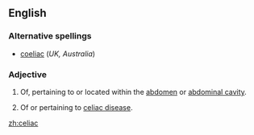 ==English==

===Alternative spellings===
*[[coeliac]] (''UK, Australia'')

===Adjective===
{{en-adj|-}}

# {{US|anatomy}} Of, pertaining to or located within the [[abdomen]] or [[abdominal cavity]].
# {{US|medicine}} Of or pertaining to [[celiac disease]].

[[zh:celiac]]
